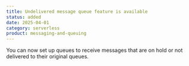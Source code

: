 ```yaml
---
title: Undelivered message queue feature is available
status: added
date: 2025-04-01
category: serverless
product: messaging-and-queuing
---
```


You can now set up queues to receive messages that are on hold or not delivered to their original queues.

